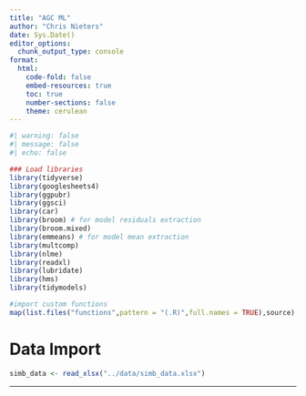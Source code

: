 ```yaml
---
title: "AGC ML"
author: "Chris Nieters"
date: Sys.Date()
editor_options:
  chunk_output_type: console
format:
  html:
    code-fold: false
    embed-resources: true
    toc: true
    number-sections: false
    theme: cerulean
---
```


```r
#| warning: false
#| message: false
#| echo: false

### Load libraries
library(tidyverse)
library(googlesheets4)
library(ggpubr)
library(ggsci)
library(car)
library(broom) # for model residuals extraction
library(broom.mixed)
library(emmeans) # for model mean extraction
library(multcomp)
library(nlme)
library(readxl)
library(lubridate)
library(hms)
library(tidymodels)

#import custom functions
map(list.files("functions",pattern = "(.R)",full.names = TRUE),source)

```

# Data Import
```r

simb_data <- read_xlsx("../data/simb_data.xlsx")


```

---
